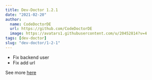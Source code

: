 ```yaml
---
title: Dev-Doctor 1.2.1
date: "2021-02-20"
author:
  name: CodeDoctorDE
  url: https://github.com/CodeDoctorDE
  image: https://avatars1.githubusercontent.com/u/20452814?v=4
tags: [dev-doctor]
slug: "dev-doctor/1-2-1"
---
```


- Fix backend user
- Fix add url

See more [here](https://github.com/LinwoodDev/dev_doctor/releases/tag/1.2.1)
